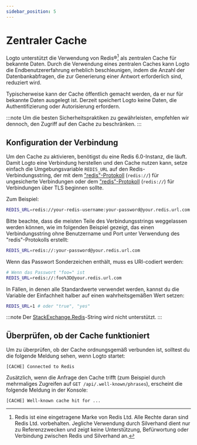```yaml
---
sidebar_position: 5
---
```


# Zentraler Cache

Logto unterstützt die Verwendung von Redis®[^1] als zentralen Cache für bekannte Daten. Durch die Verwendung eines zentralen Caches kann Logto die Endbenutzererfahrung erheblich beschleunigen, indem die Anzahl der Datenbankabfragen, die zur Generierung einer Antwort erforderlich sind, reduziert wird.

[^1]: Redis ist eine eingetragene Marke von Redis Ltd. Alle Rechte daran sind Redis Ltd. vorbehalten. Jegliche Verwendung durch Silverhand dient nur zu Referenzzwecken und zeigt keine Unterstützung, Befürwortung oder Verbindung zwischen Redis und Silverhand an.

Typischerweise kann der Cache öffentlich gemacht werden, da er nur für bekannte Daten ausgelegt ist. Derzeit speichert Logto keine Daten, die Authentifizierung oder Autorisierung erfordern.

:::note
Um die besten Sicherheitspraktiken zu gewährleisten, empfehlen wir dennoch, den Zugriff auf den Cache zu beschränken.
:::

## Konfiguration der Verbindung

Um den Cache zu aktivieren, benötigst du eine Redis 6.0-Instanz, die läuft. Damit Logto eine Verbindung herstellen und den Cache nutzen kann, setze einfach die Umgebungsvariable `REDIS_URL` auf den Redis-Verbindungsstring, der mit dem ["redis"-Protokoll](https://www.iana.org/assignments/uri-schemes/prov/redis) (`redis://`) für ungesicherte Verbindungen oder dem ["redis"-Protokoll](https://www.iana.org/assignments/uri-schemes/prov/rediss) (`redis://`) für Verbindungen über TLS beginnen sollte.

Zum Beispiel:

```bash
REDIS_URL=redis://your-redis-username:your-password@your.redis.url.com:6380
```

Bitte beachte, dass die meisten Teile des Verbindungsstrings weggelassen werden können, wie im folgenden Beispiel gezeigt, das einen Verbindungsstring ohne Benutzername und Port unter Verwendung des "redis"-Protokolls erstellt:

```bash
REDIS_URL=redis://:your-password@your.redis.url.com
```

Wenn das Passwort Sonderzeichen enthält, muss es URI-codiert werden:

```bash
# Wenn das Passwort "foo=" ist
REDIS_URL=redis://:foo%3D@your.redis.url.com
```

In Fällen, in denen alle Standardwerte verwendet werden, kannst du die Variable der Einfachheit halber auf einen wahrheitsgemäßen Wert setzen:

```bash
REDIS_URL=1 # oder "true", "yes"
```

:::note
Der [StackExchange.Redis](https://stackexchange.github.io/StackExchange.Redis/Configuration.html)-String wird nicht unterstützt.
:::

## Überprüfen, ob der Cache funktioniert

Um zu überprüfen, ob der Cache ordnungsgemäß verbunden ist, solltest du die folgende Meldung sehen, wenn Logto startet:

```
[CACHE] Connected to Redis
```

Zusätzlich, wenn die Anfrage den Cache trifft (zum Beispiel durch mehrmaliges Zugreifen auf `GET /api/.well-known/phrases`), erscheint die folgende Meldung in der Konsole:

```
[CACHE] Well-known cache hit for ...
```
